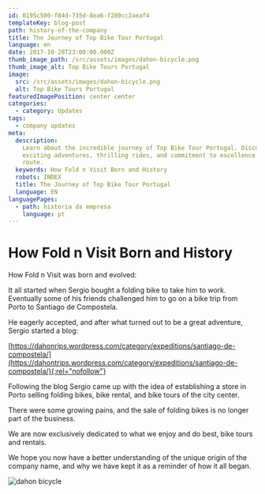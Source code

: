 ```yaml
---
id: 0195c500-f84d-735d-8ea6-f280cc2aeaf4
templateKey: blog-post
path: history-of-the-company
title: The Journey of Top Bike Tour Portugal
language: en
date: 2017-10-28T23:00:00.000Z
thumb_image_path: /src/assets/images/dahon-bicycle.png
thumb_image_alt: Top Bike Tours Portugal
image:
  src: /src/assets/images/dahon-bicycle.png
  alt: Top Bike Tours Portugal
featuredImagePosition: center center
categories:
  - category: Updates
tags:
  - company updates
meta:
  description:
    Learn about the incredible journey of Top Bike Tour Portugal. Discover our
    exciting adventures, thrilling rides, and commitment to excellence on every
    route.
  keywords: How Fold n Visit Born and History
  robots: INDEX
  title: The Journey of Top Bike Tour Portugal
  language: EN
languagePages:
  - path: historia da empresa
    language: pt
---
```


# How Fold n Visit Born and History

How Fold n Visit was born and evolved:

It all started when Sergio bought a folding bike to take him to work. Eventually
some of his friends challenged him to go on a bike trip from Porto to Santiago
de Compostela.

He eagerly accepted, and after what turned out to be a great adventure, Sergio
started a blog:

[https://dahonrips.wordpress.com/category/expeditions/santiago-de-compostela/](https://dahontrips.wordpress.com/category/expeditions/santiago-de-compostela/){:rel="nofollow"}

Following the blog Sergio came up with the idea of establishing a store in Porto
selling folding bikes, bike rental, and bike tours of the city center.

There were some growing pains, and the sale of folding bikes is no longer part
of the business.

We are now exclusively dedicated to what we enjoy and do best, bike tours and
rentals.

We hope you now have a better understanding of the unique origin of the company
name, and why we have kept it as a reminder of how it all began.

![dahon bicycle](/src/assets/images/dahon-bicycle.png 'dahon bicycle')
